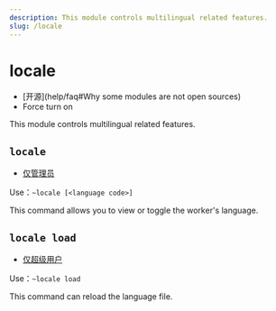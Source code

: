 ```yaml
---
description: This module controls multilingual related features.
slug: /locale
---
```


# locale

-   [开源]\(help/faq#Why some modules are not open sources)
-   Force turn on

This module controls multilingual related features.

## `locale`

-   [仅管理员](permissions)

Use：`~locale [<language code>]`

This command allows you to view or toggle the worker's language.

## `locale load`

-   [仅超级用户](permissions)

Use：`~locale load`

This command can reload the language file.
